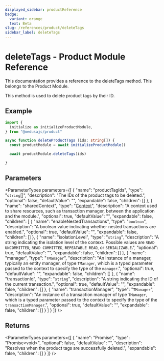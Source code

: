 ```yaml
---
displayed_sidebar: productReference
badge:
  variant: orange
  text: Beta
slug: /references/product/deleteTags
sidebar_label: deleteTags
---
```



# deleteTags - Product Module Reference

This documentation provides a reference to the deleteTags method. This belongs to the Product Module.

This method is used to delete product tags by their ID.

## Example

```ts
import {
  initialize as initializeProductModule,
} from "@medusajs/product"

async function deleteProductTags (ids: string[]) {
  const productModule = await initializeProductModule()

  await productModule.deleteTags(ids)

}
```

## Parameters

<ParameterTypes parameters={[
  {
    "name": "productTagIds",
    "type": "`string`[]",
    "description": "The IDs of the product tags to be deleted.",
    "optional": false,
    "defaultValue": "",
    "expandable": false,
    "children": []
  },
  {
    "name": "sharedContext",
    "type": "[Context](../../interfaces/Context.mdx)",
    "description": "A context used to share resources, such as transaction manager, between the application and the module.",
    "optional": true,
    "defaultValue": "",
    "expandable": false,
    "children": [
      {
        "name": "enableNestedTransactions",
        "type": "`boolean`",
        "description": "A boolean value indicating whether nested transactions are enabled.",
        "optional": true,
        "defaultValue": "",
        "expandable": false,
        "children": []
      },
      {
        "name": "isolationLevel",
        "type": "`string`",
        "description": "A string indicating the isolation level of the context. Possible values are `READ UNCOMMITTED`, `READ COMMITTED`, `REPEATABLE READ`, or `SERIALIZABLE`.",
        "optional": true,
        "defaultValue": "",
        "expandable": false,
        "children": []
      },
      {
        "name": "manager",
        "type": "`TManager`",
        "description": "An instance of a manager, typically an entity manager, of type `TManager`, which is a typed parameter passed to the context to specify the type of the `manager`.",
        "optional": true,
        "defaultValue": "",
        "expandable": false,
        "children": []
      },
      {
        "name": "transactionId",
        "type": "`string`",
        "description": "A string indicating the ID of the current transaction.",
        "optional": true,
        "defaultValue": "",
        "expandable": false,
        "children": []
      },
      {
        "name": "transactionManager",
        "type": "`TManager`",
        "description": "An instance of a transaction manager of type `TManager`, which is a typed parameter passed to the context to specify the type of the `transactionManager`.",
        "optional": true,
        "defaultValue": "",
        "expandable": false,
        "children": []
      }
    ]
  }
]} />

## Returns

<ParameterTypes parameters={[
  {
    "name": "Promise",
    "type": "Promise&#60;void&#62;",
    "optional": false,
    "defaultValue": "",
    "description": "Resolves when the product tags are successfully deleted.",
    "expandable": false,
    "children": []
  }
]} />
